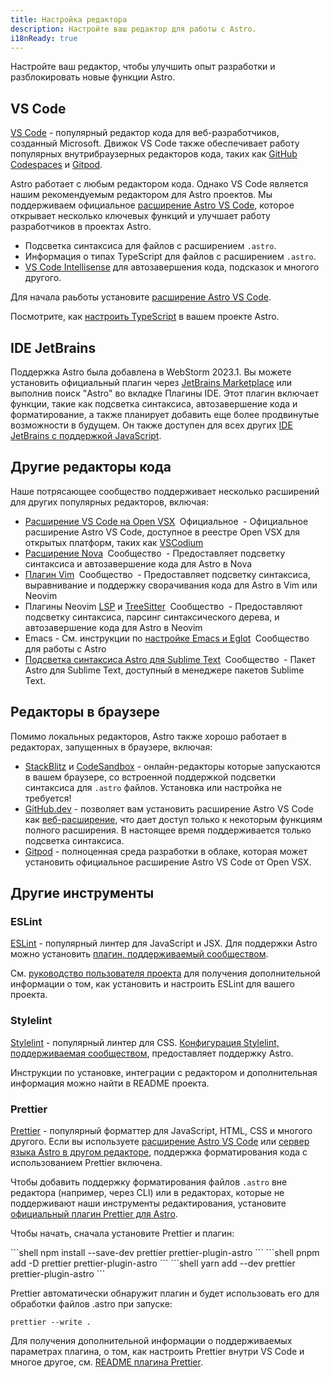```yaml
---
title: Настройка редактора
description: Настройте ваш редактор для работы с Astro.
i18nReady: true
---
```


Настройте ваш редактор, чтобы улучшить опыт разработки и разблокировать новые функции Astro.

## VS Code

[VS Code](https://code.visualstudio.com/) - популярный редактор кода для веб-разработчиков, созданный Microsoft. Движок VS Code также обеспечивает работу популярных внутрибраузерных редакторов кода, таких как [GitHub Codespaces](https://github.com/features/codespaces) и [Gitpod](https://gitpod.io/).

Astro работает с любым редактором кода. Однако VS Code является нашим рекомендуемым редактором для Astro проектов. Мы поддерживаем официальное [расширение Astro VS Code](https://marketplace.visualstudio.com/items?itemName=astro-build.astro-vscode), которое открывает несколько ключевых функций и улучшает работу разработчиков в проектах Astro.

- Подсветка синтаксиса для файлов с расширением `.astro`.
- Информация о типах TypeScript для файлов с расширением `.astro`.
- [VS Code Intellisense](https://code.visualstudio.com/docs/editor/intellisense) для автозавершения кода, подсказок и многого другого.

Для начала раьботы установите [расширение Astro VS Code](https://marketplace.visualstudio.com/items?itemName=astro-build.astro-vscode).


<ReadMore>Посмотрите, как [настроить TypeScript](/ru/guides/typescript/) в вашем проекте Astro.</ReadMore>

## IDE JetBrains

Поддержка Astro была добавлена в WebStorm 2023.1. Вы можете установить официальный плагин через [JetBrains Marketplace](https://plugins.jetbrains.com/plugin/20959-astro) или выполнив поиск "Astro" во вкладке Плагины IDE. Этот плагин включает функции, такие как подсветка синтаксиса, автозавершение кода и форматирование, а также планирует добавить еще более продвинутые возможности в будущем. Он также доступен для всех других [IDE JetBrains с поддержкой JavaScript](https://www.jetbrains.com/products/#lang=js&type=ide).


## Другие редакторы кода

Наше потрясающее сообщество поддерживает несколько расширений для других популярных редакторов, включая:

- [Расширение VS Code на Open VSX](https://open-vsx.org/extension/astro-build/astro-vscode) <span style="margin: 0.25em;"><Badge variant="accent">Официальное</Badge></span> - Официальное расширение Astro VS Code, доступное в реестре Open VSX для открытых платформ, таких как [VSCodium](https://vscodium.com/)
- [Расширение Nova](https://extensions.panic.com/extensions/sciencefidelity/sciencefidelity.astro/) <span style="margin: 0.25em;"><Badge variant="neutral">Сообщество</Badge></span> - Предоставляет подсветку синтаксиса и автозавершение кода для Astro в Nova
- [Плагин Vim](https://github.com/wuelnerdotexe/vim-astro) <span style="margin: 0.25em;"><Badge variant="neutral">Сообщество</Badge></span> - Предоставляет подсветку синтаксиса, выравнивание и поддержку сворачивания кода для Astro в Vim или Neovim
- Плагины Neovim [LSP](https://github.com/neovim/nvim-lspconfig/blob/master/doc/server_configurations.md#astro) и [TreeSitter](https://github.com/virchau13/tree-sitter-astro) <span style="margin: 0.25em;"><Badge variant="neutral">Сообщество</Badge></span> - Предоставляют подсветку синтаксиса, парсинг синтаксического дерева, и автозавершение кода для Astro в Neovim
- Emacs - См. инструкции по [настройке Emacs и Eglot](https://medium.com/@jrmjrm/configuring-emacs-and-eglot-to-work-with-astro-language-server-9408eb709ab0) <span style="margin: 0.25em;"><Badge variant="neutral">Сообщество</Badge></span> для работы с Astro
- [Подсветка синтаксиса Astro для Sublime Text](https://packagecontrol.io/packages/Astro) <span style="margin: 0.25em;"><Badge variant="neutral">Сообщество</Badge></span> - Пакет Astro для Sublime Text, доступный в менеджере пакетов Sublime Text.

## Редакторы в браузере

Помимо локальных редакторов, Astro также хорошо работает в редакторах, запущенных в браузере, включая:

- [StackBlitz](https://stackblitz.com/) и [CodeSandbox](https://codesandbox.io/) - онлайн-редакторы которые запускаются в вашем браузере, со встроенной поддержкой подсветки синтаксиса для `.astro` файлов. Установка или настройка не требуется!
- [GitHub.dev](https://github.dev/) - позволяет вам установить расширение Astro VS Code как [веб-расширение](https://code.visualstudio.com/api/extension-guides/web-extensions), что дает доступ только к некоторым функциям полного расширения. В настоящее время поддерживается только подсветка синтаксиса.
- [Gitpod](https://gitpod.io/) - полноценная среда разработки в облаке, которая может установить официальное расширение Astro VS Code от Open VSX.

## Другие инструменты

### ESLint

[ESLint](https://eslint.org/) - популярный линтер для JavaScript и JSX. Для поддержки Astro можно установить [плагин, поддерживаемый сообществом](https://github.com/ota-meshi/eslint-plugin-astro).

См. [руководство пользователя проекта](https://ota-meshi.github.io/eslint-plugin-astro/user-guide/) для получения дополнительной информации о том, как установить и настроить ESLint для вашего проекта.

### Stylelint

[Stylelint](https://stylelint.io/) - популярный линтер для CSS. [Конфигурация Stylelint, поддерживаемая сообществом](https://github.com/ota-meshi/stylelint-config-html), предоставляет поддержку Astro.

Инструкции по установке, интеграции с редактором и дополнительная информация можно найти в README проекта.

### Prettier

[Prettier](https://prettier.io/) - популярный форматтер для JavaScript, HTML, CSS и многого другого. Если вы используете [расширение Astro VS Code](https://marketplace.visualstudio.com/items?itemName=astro-build.astro-vscode) или [сервер языка Astro в другом редакторе](#другие-редакторы-кода), поддержка форматирования кода с использованием Prettier включена.

Чтобы добавить поддержку форматирования файлов `.astro` вне редактора (например, через CLI) или в редакторах, которые не поддерживают наши инструменты редактирования, установите [официальный плагин Prettier для Astro](https://github.com/withastro/prettier-plugin-astro).

Чтобы начать, сначала установите Prettier и плагин:

<PackageManagerTabs>
  <Fragment slot="npm">
  ```shell
  npm install --save-dev prettier prettier-plugin-astro
  ```
  </Fragment>
  <Fragment slot="pnpm">
  ```shell
  pnpm add -D prettier prettier-plugin-astro
  ```
  </Fragment>
  <Fragment slot="yarn">
  ```shell
  yarn add --dev prettier prettier-plugin-astro
  ```
  </Fragment>
</PackageManagerTabs>

Prettier автоматически обнаружит плагин и будет использовать его для обработки файлов .astro при запуске:

```shell
prettier --write .
```

Для получения дополнительной информации о поддерживаемых параметрах плагина, о том, как настроить Prettier внутри VS Code и многое другое, см. [README плагина Prettier](https://github.com/withastro/prettier-plugin-astro/blob/main/README.md).

